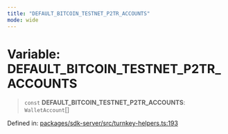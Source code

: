 ```yaml
---
title: "DEFAULT_BITCOIN_TESTNET_P2TR_ACCOUNTS"
mode: wide
---
```

  
# Variable: DEFAULT\_BITCOIN\_TESTNET\_P2TR\_ACCOUNTS

> `const` **DEFAULT\_BITCOIN\_TESTNET\_P2TR\_ACCOUNTS**: `WalletAccount`[]

Defined in: [packages/sdk-server/src/turnkey-helpers.ts:193](https://github.com/tkhq/sdk/blob/main/packages/sdk-server/src/turnkey-helpers.ts#L193)
